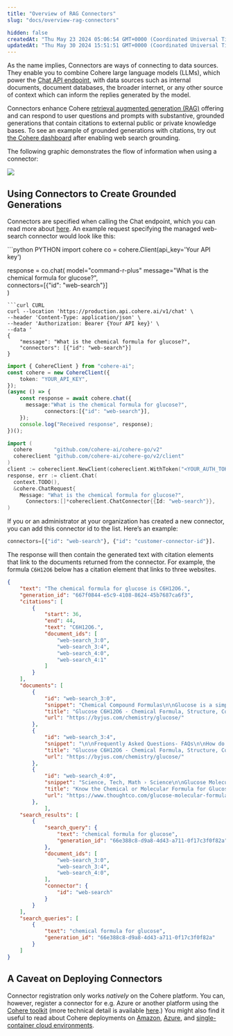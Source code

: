 ```yaml
---
title: "Overview of RAG Connectors"
slug: "docs/overview-rag-connectors"

hidden: false
createdAt: "Thu May 23 2024 05:06:54 GMT+0000 (Coordinated Universal Time)"
updatedAt: "Thu May 30 2024 15:51:51 GMT+0000 (Coordinated Universal Time)"
---
```

As the name implies, Connectors are ways of connecting to data sources. They enable you to combine Cohere large language models (LLMs), which power the [Chat API endpoint](/reference/chat), with data sources such as internal documents, document databases, the broader internet, or any other source of context which can inform the replies generated by the model.

Connectors enhance Cohere [retrieval augmented generation (RAG)](/docs/retrieval-augmented-generation-rag) offering and can respond to user questions and prompts with substantive, grounded generations that contain citations to external public or private knowledge bases. To see an example of grounded generations with citations, try out [the Cohere dashboard](https://coral.cohere.com/) after enabling web search grounding. 

The following graphic demonstrates the flow of information when using a connector:

<img src='../../../assets/images/57a23da-Connectors_Diagrams_1.png' />


## Using Connectors to Create Grounded Generations

Connectors are specified when calling the Chat endpoint, which you can read more about [here](/docs/chat-api#connectors-mode). An example request specifying the managed web-search connector would look like this:

<CodeBlocks>
```python PYTHON
import cohere  
co = cohere.Client(api_key='Your API key')

response = co.chat(
  model="command-r-plus"
	message="What is the chemical formula for glucose?",  
	connectors=[{"id": "web-search"}]  
)
```
```curl CURL
curl --location 'https://production.api.cohere.ai/v1/chat' \
--header 'Content-Type: application/json' \
--header 'Authorization: Bearer {Your API key}' \
--data '
{
    "message": "What is the chemical formula for glucose?",
    "connectors": [{"id": "web-search"}]
}
```
```typescript TYPESCRIPT
import { CohereClient } from "cohere-ai";
const cohere = new CohereClient({
    token: "YOUR_API_KEY",
});
(async () => {
    const response = await cohere.chat({
      message:"What is the chemical formula for glucose?",  
			connectors:[{"id": "web-search"}],  
    });
    console.log("Received response", response);
})();
```
```go GO
import (
  cohere       "github.com/cohere-ai/cohere-go/v2"
  cohereclient "github.com/cohere-ai/cohere-go/v2/client"
)
client := cohereclient.NewClient(cohereclient.WithToken("<YOUR_AUTH_TOKEN>"))
response, err := client.Chat(
  context.TODO(),
  &cohere.ChatRequest{
    Message: "What is the chemical formula for glucose?",
	  Connectors:[]*cohereclient.ChatConnector{{Id: "web-search"}},  
)
```
</CodeBlocks>

If you or an administrator at your organization has created a new connector, you can add this connector id to the list. Here’s an example:

```python PYTHON
connectors=[{"id": "web-search"}, {"id": "customer-connector-id"}].
```

The response will then contain the generated text with citation elements that link to the documents returned from the connector. For example, the formula `C6H12O6` below has a citation element that links to three websites. 

```json Example Response JSON
{  
    "text": "The chemical formula for glucose is C6H12O6.",  
    "generation_id": "667f0844-e5c9-4108-8624-45b7687ca6f3",  
    "citations": [  
        {  
            "start": 36,  
            "end": 44,  
            "text": "C6H12O6.",  
            "document_ids": [  
                "web-search_3:0",  
                "web-search_3:4",  
                "web-search_4:0",  
                "web-search_4:1"  
            ]  
        }  
    ],  
    "documents": [  
        {  
            "id": "web-search_3:0",  
            "snippet": "Chemical Compound Formulas\n\nGlucose is a simple sugar with six carbon atoms and one aldehyde group. This monosaccharide has a chemical formula C6H12O6.\n\nIt is also known as dextrose. It is referred to as aldohexose as it contains 6 carbon atoms and an aldehyde group. It exists in two forms, open-chain or ring structure. It is synthesized in the liver and kidneys of animals. In plants, it is found in fruits and in different parts of plants. D- glucose is the naturally occurring form of glucose. It can occur either in solid or liquid form. It is water-soluble and is also soluble in acetic acid.",  
            "title": "Glucose C6H12O6 - Chemical Formula, Structure, Composition, Properties, uses and FAQs of Glucose.",  
            "url": "https://byjus.com/chemistry/glucose/"  
        },  
        {  
            "id": "web-search_3:4",  
            "snippet": "\n\nFrequently Asked Questions- FAQs\n\nHow do you represent glucose?\n\nThe chemical formula of Glucose is C6H12O6. Glucose is a monosaccharide containing an aldehyde group (-CHO). It is made of 6 carbon atoms, 12 hydrogen atoms and 6 oxygen atoms. Glucose is an aldohexose.\n\nIs glucose a reducing sugar?\n\nGlucose is a reducing sugar because it belongs to the category of an aldose meaning its open-chain form contains an aldehyde group. Generally, an aldehyde is quite easily oxidized to carboxylic acids.\n\nWhat are the 5 reducing sugars?\n\nThe 5 reducing sugars are ribose, glucose, galactose, glyceraldehyde, xylose.\n\nWhat are the elements of glucose?",  
            "title": "Glucose C6H12O6 - Chemical Formula, Structure, Composition, Properties, uses and FAQs of Glucose.",  
            "url": "https://byjus.com/chemistry/glucose/"  
        },  
        {  
            "id": "web-search_4:0",  
            "snippet": "Science, Tech, Math › Science\n\nGlucose Molecular Formula and Facts\n\nChemical or Molecular Formula for Glucose\n\nScience Photo Library - MIRIAM MASLO. / Getty Images\n\nProjects & Experiments\n\nChemistry In Everyday Life\n\nAbbreviations & Acronyms\n\nAnne Marie Helmenstine, Ph.D.\n\nAnne Marie Helmenstine, Ph.D.\n\nPh.D., Biomedical Sciences, University of Tennessee at Knoxville\n\nB.A., Physics and Mathematics, Hastings College\n\nDr. Helmenstine holds a Ph.D. in biomedical sciences and is a science writer, educator, and consultant. She has taught science courses at the high school, college, and graduate levels.\n\nLearn about our Editorial Process\n\nUpdated on November 03, 2019\n\nThe molecular formula for glucose is C6H12O6 or H-(C=O)-(CHOH)5-H. Its empirical or simplest formula is CH2O, which indicates there are two hydrogen atoms for each carbon and oxygen atom in the molecule.",  
            "title": "Know the Chemical or Molecular Formula for Glucose",  
            "url": "https://www.thoughtco.com/glucose-molecular-formula-608477"  
        },  
            ],  
    "search_results": [  
        {  
            "search_query": {  
                "text": "chemical formula for glucose",  
                "generation_id": "66e388c8-d9a8-4d43-a711-0f17c3f0f82a"  
            },  
            "document_ids": [  
                "web-search_3:0",  
                "web-search_3:4",  
                "web-search_4:0",  
            ],  
            "connector": {  
                "id": "web-search"  
            }  
        }  
    ],  
    "search_queries": [  
        {  
            "text": "chemical formula for glucose",  
            "generation_id": "66e388c8-d9a8-4d43-a711-0f17c3f0f82a"  
        }  
    ]  
}
```

## A Caveat on Deploying Connectors

Connector registration only works _natively_ on the Cohere platform. You can, however, register a connector for e.g. Azure or another platform using the [Cohere toolkit](/docs/coral-toolkit) (more technical detail is available [here](https://github.com/cohere-ai/cohere-toolkit/?tab=readme-ov-file#how-to-add-a-connector-to-the-toolkit).) You might also find it useful to read about Cohere deployments on [Amazon](/docs/cohere-on-aws), [Azure](/docs/cohere-on-microsoft-azure), and [single-container cloud environments](/docs/single-container-on-private-clouds).
